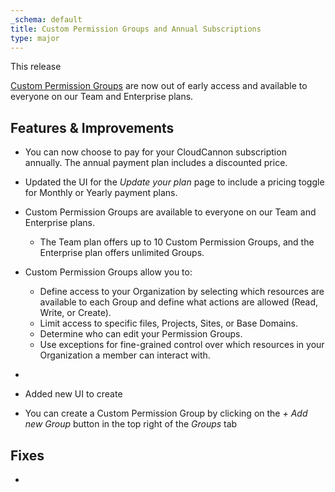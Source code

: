 ```yaml
---
_schema: default
title: Custom Permission Groups and Annual Subscriptions
type: major
---
```

This release

[Custom Permission Groups](https://upbeat-radio.cloudvent.net/documentation/articles/what-are-custom-permission-groups/) are now out of early access and available to everyone on our Team and Enterprise plans.

## Features & Improvements

* You can now choose to pay for your CloudCannon subscription annually. The annual payment plan includes a discounted price.
* Updated the UI for the *Update your plan* page to include a pricing toggle for Monthly or Yearly payment plans.
* Custom Permission Groups are available to everyone on our Team and Enterprise plans.
  * The Team plan offers up to 10 Custom Permission Groups, and the Enterprise plan offers unlimited Groups.
* Custom Permission Groups allow you to:
  * Define access to your Organization by selecting which resources are available to each Group and define what actions are allowed (Read, Write, or Create).
  * Limit access to specific files, Projects, Sites, or Base Domains.
  * Determine who can edit your Permission Groups.
  * Use exceptions for fine-grained control over which resources in your Organization a member can interact with.
* &nbsp;

* Added new UI to create
* You can create a Custom Permission Group by clicking on the *\+ Add new Group* button in the top right of the *Groups* tab

## Fixes

* &nbsp;